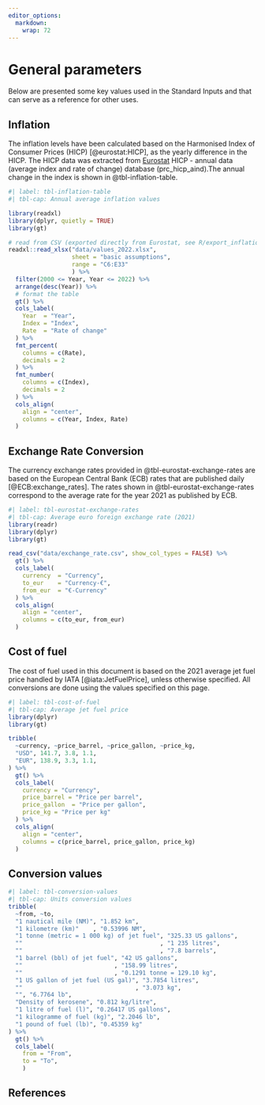 ```yaml
---
editor_options: 
  markdown: 
    wrap: 72
---
```


# General parameters {#sec-conversions .unnumbered}

Below are presented some key values used in the Standard Inputs and that can serve as a reference for other uses.

## Inflation {#inflation .unnumbered}

The inflation levels have been calculated based on the Harmonised Index
of Consumer Prices (HICP) [@eurostat:HICP], as the yearly difference in the HICP. The
HICP data was extracted from [Eurostat](http://ec.europa.eu/eurostat)
HICP - annual data (average index and rate of change) database
(prc_hicp_aind).The annual change in the index is shown in @tbl-inflation-table.

```r
#| label: tbl-inflation-table
#| tbl-cap: Annual average inflation values

library(readxl)
library(dplyr, quietly = TRUE)
library(gt)

# read from CSV (exported directly from Eurostat, see R/export_inflation.R)
readxl::read_xlsx("data/values_2022.xlsx",
                  sheet = "basic assumptions",
                  range = "C6:E33" 
                  ) %>%
  filter(2000 <= Year, Year <= 2022) %>%
  arrange(desc(Year)) %>% 
  # format the table
  gt() %>%
  cols_label(
    Year  = "Year",
    Index = "Index",
    Rate  = "Rate of change"
  ) %>%
  fmt_percent(
    columns = c(Rate),
    decimals = 2
  ) %>%
  fmt_number(
    columns = c(Index),
    decimals = 2
  ) %>%
  cols_align(
    align = "center",
    columns = c(Year, Index, Rate)
  )
```

## Exchange Rate Conversion {#exchange-rates .unnumbered}

The currency exchange rates provided in @tbl-eurostat-exchange-rates are based on the European Central Bank (ECB) rates that are published daily [@ECB:exchange_rates]. The rates shown in @tbl-eurostat-exchange-rates correspond to the average rate for the year 2021 as published by ECB.

```r
#| label: tbl-eurostat-exchange-rates
#| tbl-cap: Average euro foreign exchange rate (2021)
library(readr)
library(dplyr)
library(gt)

read_csv("data/exchange_rate.csv", show_col_types = FALSE) %>%
  gt() %>%
  cols_label(
    currency  = "Currency",
    to_eur    = "Currency-€",
    from_eur  = "€-Currency"
  ) %>%
  cols_align(
    align = "center",
    columns = c(to_eur, from_eur)
  )
```

## Cost of fuel {.unnumbered}

The cost of fuel used in this document is based on the 2021 average jet
fuel price handled by IATA [@iata:JetFuelPrice], unless otherwise specified.
All conversions are done using the values specified on this page.

```r
#| label: tbl-cost-of-fuel
#| tbl-cap: Average jet fuel price
library(dplyr)
library(gt)

tribble(
  ~currency, ~price_barrel, ~price_gallon, ~price_kg,
  "USD", 141.7, 3.8, 1.1,
  "EUR", 138.9, 3.3, 1.1,
) %>%
  gt() %>%
  cols_label(
    currency = "Currency",
    price_barrel = "Price per barrel",
    price_gallon  = "Price per gallon",
    price_kg = "Price per kg"
  ) %>%
  cols_align(
    align = "center",
    columns = c(price_barrel, price_gallon, price_kg)
  )
```

## Conversion values {.unnumbered}

```r
#| label: tbl-conversion-values
#| tbl-cap: Units conversion values
tribble(
  ~from, ~to,
  "1 nautical mile (NM)", "1.852 km",
  "1 kilometre (km)"    , "0.53996 NM",
  "1 tonne (metric = 1 000 kg) of jet fuel", "325.33 US gallons",
  ""                                       , "1 235 litres",
  ""                                       , "7.8 barrels",
  "1 barrel (bbl) of jet fuel", "42 US gallons",
  ""                          , "158.99 litres",
  ""                          , "0.1291 tonne = 129.10 kg",
  "1 US gallon of jet fuel (US gal)", "3.7854 litres",
  ""                                , "3.073 kg",
  "", "6.7764 lb",
  "Density of kerosene", "0.812 kg/litre",
  "1 litre of fuel (l)", "0.26417 US gallons",
  "1 kilogramme of fuel (kg)", "2.2046 lb",
  "1 pound of fuel (lb)", "0.45359 kg"
) %>% 
  gt() %>%
  cols_label(
    from = "From",
    to = "To",
    )
```

## References